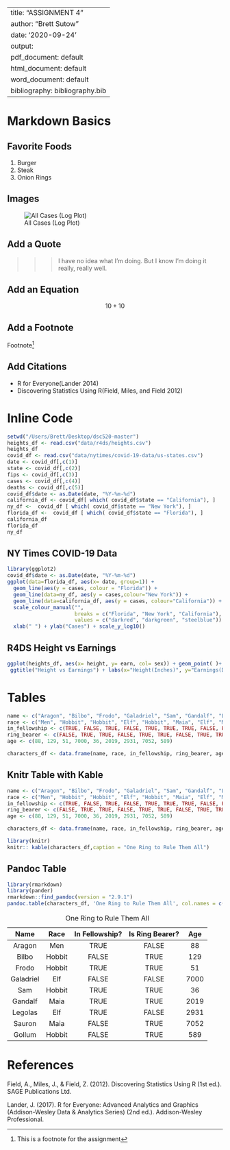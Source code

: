 
---
title: "ASSIGNMENT 4"
author: "Brett Sutow"
date: '2020-09-24'
output:
  pdf_document: default
  html_document: default
  word_document: default
bibliography: bibliography.bib
---

# Markdown Basics

## Favorite Foods

1. Burger
2. Steak
3. Onion Rings

## Images
<p>
![All Cases (Log Plot)](/Users/Brett/Desktop/dsc520-master/completed/assignment04/plots/10-all-cases-log.png)
</p>

## Add a Quote

>>>I have no idea what I'm doing. But I know I'm doing it really, really well.


## Add an Equation

$$
10+10
$$



## Add a Footnote

Footnote^[This is a footnote for the assignment]

## Add Citations

* R for Everyone(Lander 2014)
* Discovering Statistics Using R(Field, Miles, and Field 2012)

# Inline Code

```r
setwd("/Users/Brett/Desktop/dsc520-master")
heights_df <- read.csv("data/r4ds/heights.csv")
heights_df
covid_df <- read.csv("data/nytimes/covid-19-data/us-states.csv")
date <- covid_df[,c(1)]
state <- covid_df[,c(2)]
fips <- covid_df[,c(3)]
cases <- covid_df[,c(4)]
deaths <- covid_df[,c(5)]
covid_df$date <- as.Date(date, "%Y-%m-%d")
california_df <- covid_df[ which( covid_df$state == "California"), ]
ny_df <-  covid_df [ which( covid_df$state == "New York"), ]
florida_df <-  covid_df [ which( covid_df$state == "Florida"), ]
california_df
florida_df
ny_df
```


## NY Times COVID-19 Data

```r
library(ggplot2)
covid_df$date <- as.Date(date, "%Y-%m-%d")
ggplot(data=florida_df, aes(x= date, group=1)) +
  geom_line(aes(y = cases, colour = "Florida")) +
  geom_line(data=ny_df, aes(y = cases,colour="New York")) +
  geom_line(data=california_df, aes(y = cases, colour="California")) +
  scale_colour_manual("",
                      breaks = c("Florida", "New York", "California"),
                      values = c("darkred", "darkgreen", "steelblue")) +
  xlab(" ") + ylab("Cases") + scale_y_log10()
 ```
 

## R4DS Height vs Earnings  

 ```r
ggplot(heights_df, aes(x= height, y= earn, col= sex)) + geom_point( )+
  ggtitle("Height vs Earnings") + labs(x="Height(Inches)", y="Earnings(Dollars)")
```

# Tables

```r
name <- c("Aragon", "Bilbo", "Frodo", "Galadriel", "Sam", "Gandalf", "Legolas", "Sauron", "Gollum")
race <- c("Men", "Hobbit", "Hobbit", "Elf", "Hobbit", "Maia", "Elf", "Maia", "Hobbit")
in_fellowship <- c(TRUE, FALSE, TRUE, FALSE, TRUE, TRUE, TRUE, FALSE, FALSE)
ring_bearer <- c(FALSE, TRUE, TRUE, FALSE, TRUE, TRUE, FALSE, TRUE, TRUE)
age <- c(88, 129, 51, 7000, 36, 2019, 2931, 7052, 589)

characters_df <- data.frame(name, race, in_fellowship, ring_bearer, age)
```
## Knitr Table with Kable

```r
name <- c("Aragon", "Bilbo", "Frodo", "Galadriel", "Sam", "Gandalf", "Legolas", "Sauron", "Gollum")
race <- c("Men", "Hobbit", "Hobbit", "Elf", "Hobbit", "Maia", "Elf", "Maia", "Hobbit")
in_fellowship <- c(TRUE, FALSE, TRUE, FALSE, TRUE, TRUE, TRUE, FALSE, FALSE)
ring_bearer <- c(FALSE, TRUE, TRUE, FALSE, TRUE, TRUE, FALSE, TRUE, TRUE)
age <- c(88, 129, 51, 7000, 36, 2019, 2931, 7052, 589)

characters_df <- data.frame(name, race, in_fellowship, ring_bearer, age)

library(knitr)
knitr:: kable(characters_df,caption = "One Ring to Rule Them All")
```


## Pandoc Table

```r
library(rmarkdown)
library(pander)
rmarkdown::find_pandoc(version = "2.9.1")
pandoc.table(characters_df, 'One Ring to Rule Them All', col.names = c("Name", "Race","In Fellowship?", "Is Ring Bearer?", "Age"))
```
Table: One Ring to Rule Them All

|Name |     Race |    In Fellowship?     | Is Ring Bearer?  | Age |  
|:----: | :-----: | :----------------: | :--------------: |:---: |
| Aragon    | Men       | TRUE         | FALSE            | 88 |  
| Bilbo     | Hobbit    | FALSE        | TRUE             | 129 |  
| Frodo     | Hobbit    | TRUE         | TRUE             | 51 |  
| Galadriel | Elf       | FALSE        | FALSE            | 7000 | 
| Sam       | Hobbit    | TRUE         | TRUE             | 36 |  
| Gandalf   | Maia      | TRUE         | TRUE             | 2019 | 
| Legolas   | Elf       | TRUE         | FALSE            | 2931 | 
| Sauron    | Maia      | FALSE        | TRUE             | 7052 | 
| Gollum    | Hobbit    | FALSE        | TRUE             | 589 |  

# References

Field, A., Miles, J., & Field, Z. (2012). Discovering Statistics Using R (1st ed.). SAGE Publications Ltd.

Lander, J. (2017). R for Everyone: Advanced Analytics and Graphics (Addison-Wesley Data & Analytics Series) (2nd ed.). Addison-Wesley Professional.
